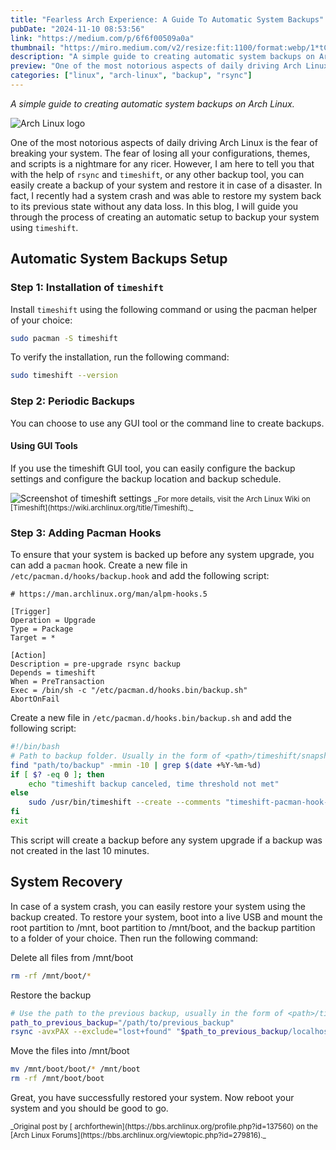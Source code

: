 ```yaml
---
title: "Fearless Arch Experience: A Guide To Automatic System Backups"
pubDate: "2024-11-10 08:53:56"
link: "https://medium.com/p/6f6f00509a0a"
thumbnail: "https://miro.medium.com/v2/resize:fit:1100/format:webp/1*tCvTXVkWKMzF_uWXsk6XNQ.png"
description: "A simple guide to creating automatic system backups on Arch Linux."
preview: "One of the most notorious aspects of daily driving Arch Linux is the fear of breaking your system."
categories: ["linux", "arch-linux", "backup", "rsync"]
---
```



_A simple guide to creating automatic system backups on Arch Linux._

<Image src={archLinux} alt="Arch Linux logo"/>

One of the most notorious aspects of daily driving Arch Linux is the fear of breaking your system. The fear of losing all your configurations, themes, and scripts is a nightmare for any ricer. However, I am here to tell you that with the help of `rsync` and `timeshift`, or any other backup tool, you can easily create a backup of your system and restore it in case of a disaster. In fact, I recently had a system crash and was able to restore my system back to its previous state without any data loss. In this blog, I will guide you through the process of creating an automatic setup to backup your system using `timeshift`.

## Automatic System Backups Setup

### Step 1: Installation of `timeshift`

Install `timeshift` using the following command or using the pacman helper of your choice:

```bash
sudo pacman -S timeshift
```

To verify the installation, run the following command:

```bash
sudo timeshift --version
```

### Step 2: Periodic Backups

You can choose to use any GUI tool or the command line to create backups.

#### Using GUI Tools

If you use the timeshift GUI tool, you can easily configure the backup settings and configure the backup location and backup schedule.

<Image src={timeshiftSettings} alt="Screenshot of timeshift settings" />

<small>
  _For more details, visit the Arch Linux Wiki on
  [Timeshift](https://wiki.archlinux.org/title/Timeshift)._
</small>

### Step 3: Adding Pacman Hooks

To ensure that your system is backed up before any system upgrade, you can add a `pacman` hook. Create a new file in `/etc/pacman.d/hooks/backup.hook` and add the following script:

```hook
# https://man.archlinux.org/man/alpm-hooks.5

[Trigger]
Operation = Upgrade
Type = Package
Target = *

[Action]
Description = pre-upgrade rsync backup
Depends = timeshift
When = PreTransaction
Exec = /bin/sh -c "/etc/pacman.d/hooks.bin/backup.sh"
AbortOnFail
```

Create a new file in `/etc/pacman.d/hooks.bin/backup.sh` and add the following script:

```bash
#!/bin/bash
# Path to backup folder. Usually in the form of <path>/timeshift/snapshots-ondemand
find "path/to/backup" -mmin -10 | grep $(date +%Y-%m-%d)
if [ $? -eq 0 ]; then
    echo "timeshift backup canceled, time threshold not met"
else
    sudo /usr/bin/timeshift --create --comments "timeshift-pacman-hook-snapshot"
fi
exit

```

This script will create a backup before any system upgrade if a backup was not created in the last 10 minutes.

## System Recovery

In case of a system crash, you can easily restore your system using the backup created. To restore your system, boot into a live USB and mount the root partition to /mnt, boot partition to /mnt/boot, and the backup partition to a folder of your choice. Then run the following command:

Delete all files from /mnt/boot

```bash
rm -rf /mnt/boot/*
```

Restore the backup

```bash
# Use the path to the previous backup, usually in the form of <path>/timeshift/shnapshots/2022-09-15_18-00-01
path_to_previous_backup="/path/to/previous_backup"
rsync -avxPAX --exclude="lost+found" "$path_to_previous_backup/localhost/boot" /mnt/boot
```

Move the files into /mnt/boot

```bash
mv /mnt/boot/boot/* /mnt/boot
rm -rf /mnt/boot/boot
```

Great, you have successfully restored your system. Now reboot your system and you should be good to go.

<small>
  _Original post by [
  archforthewin](https://bbs.archlinux.org/profile.php?id=137560) on the [Arch
  Linux Forums](https://bbs.archlinux.org/viewtopic.php?id=279816)._
</small>
